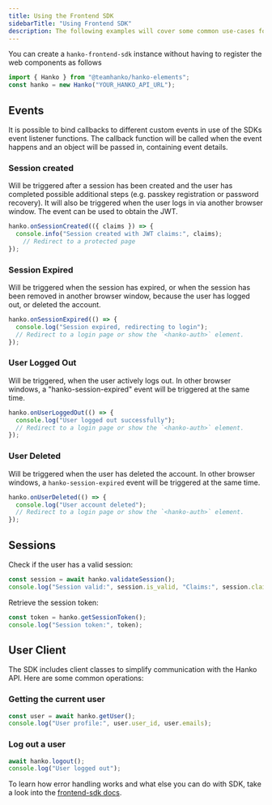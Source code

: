 ```yaml
---
title: Using the Frontend SDK
sidebarTitle: "Using Frontend SDK"
description: The following examples will cover some common use-cases for the `hanko-frontend-sdk` instance returned by the `register()` function, but please take a look into the [frontend-sdk docs](https://teamhanko.github.io/hanko/jsdoc/hanko-frontend-sdk/) for details.
---
```


You can create a `hanko-frontend-sdk` instance without having to register the web components as follows

```js
import { Hanko } from "@teamhanko/hanko-elements";
const hanko = new Hanko("YOUR_HANKO_API_URL");
```

## Events
It is possible to bind callbacks to different custom events in use of the SDKs event listener functions. The callback function will be called when the event happens and an object will be passed in, containing event details.

### Session created

Will be triggered after a session has been created and the user has completed possible additional steps (e.g. passkey
registration or password recovery). It will also be triggered when the user logs in via another browser window. The
event can be used to obtain the JWT.

```js
hanko.onSessionCreated(({ claims }) => {
  console.info("Session created with JWT claims:", claims);
    // Redirect to a protected page
});
```

### Session Expired

Will be triggered when the session has expired, or when the session has been removed in another browser window, because the user has logged out, or deleted the account.

```js
hanko.onSessionExpired(() => {
  console.log("Session expired, redirecting to login");
  // Redirect to a login page or show the `<hanko-auth>` element.
});
```

### User Logged Out

Will be triggered, when the user actively logs out. In other browser windows, a "hanko-session-expired" event will be triggered at the same time.

```js
hanko.onUserLoggedOut(() => {
  console.log("User logged out successfully");
  // Redirect to a login page or show the `<hanko-auth>` element.
});
```
### User Deleted

Will be triggered when the user has deleted the account. In other browser windows, a `hanko-session-expired` event will be triggered at the same time.

```js
hanko.onUserDeleted(() => {
  console.log("User account deleted");
  // Redirect to a login page or show the `<hanko-auth>` element.
});
```

## Sessions

Check if the user has a valid session:

```js
const session = await hanko.validateSession();
console.log("Session valid:", session.is_valid, "Claims:", session.claims);
```

Retrieve the session token:
```js
const token = hanko.getSessionToken();
console.log("Session token:", token);
````

## User Client 

The SDK includes client classes to simplify communication with the Hanko API. Here are some common operations:

### Getting the current user

```js
const user = await hanko.getUser();
console.log("User profile:", user.user_id, user.emails);
```

### Log out a user

```js
await hanko.logout();
console.log("User logged out");
```

To learn how error handling works and what else you can do with SDK, take a look into the [frontend-sdk docs](https://teamhanko.github.io/hanko/jsdoc/hanko-frontend-sdk/).